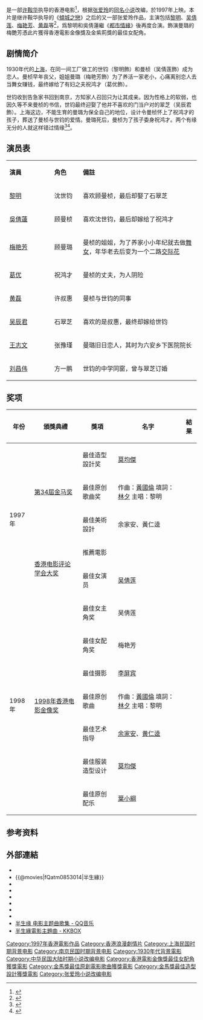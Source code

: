 {{about|吳情蓮主演的電影|林心如主演的同名電視劇|半生緣 (電視劇)|張愛玲小說|半生緣|劉嘉玲主演|情深缘起}}
{{Infobox Film
| name             = 半生緣
| original_name    = ''{{lang|en|Eighteen Springs}}''
| image            = Eighteen Springs.jpg
| caption          = 电影海报
| director         = [[许鞍华|许鞍华]]
| producer         = [[黄百鸣|黄百鸣]]
| producer_2       = 劉慶義、梅超奎、沈建華
| writer           = [[陈建忠|陈建忠]]
| 原著             = [[张爱玲|张爱玲]]
| 主題曲           = 〈半生緣〉／主唱：[[黎明|黎明]]
| starring         = [[黎明|黎明]]<br />[[吴倩莲|吴倩莲]]<br />[[梅艳芳|梅艳芳]]<br />[[黄磊|黄磊]]
| music            = [[葉小綱|葉小綱]]
| cinematography   = [[李屏宾|李屏宾]]
| editing          = [[黄义顺|黄义顺]]<br />[[潘雄|潘雄]]
| studio           = {{flagicon|CHN}} [[天山电影制片厂|天山电影制片厂]]<br />{{flagicon|HK}} [[东方电影制作有限公司|东方电影制作有限公司]]
| distributor      = {{flagicon|HK}} [[东方电影发行有限公司|东方电影发行有限公司]]
| released         = {{flagicon|HK}}　{{film date|1997|9|12}}<br>{{flagicon|South Korea}}　{{start date|1999|2|6}}
| rate             = II A (香港) 
| runtime          = 125 分钟
| country          = {{flagicon|HK}}<br />{{flagicon|CHN}}
| language         = [[国語|国語]]
| imdb_id          = tt0127468
| amg_id           = 1:159872
| budget           = 
| gross            = 753万港币
| preceded_by      = 
| followed_by      = 
| cn_name  = 
| tw_name  = 
| hk_name  = 
}}
{{engname|《半生緣》|''Eighteen Springs''}}是一部[[许鞍华|许鞍华]]执导的香港电影<ref> {{Cite book | author =鄺保威| title =許鞍華說許鞍華(增訂版)|location =香港| publisher =鄺保威出版社| date =2009年7月| pages =第77至92頁| ISBN =9789628532230| language =中文}} </ref>，根据[[张爱玲|张爱玲]]的[[半生緣|同名小说]]改编，於1997年上映。本片是继许鞍华执导的《[[傾城之戀_(電影)|傾城之戀]]》之后的又一部张爱玲作品，主演包括[[黎明|黎明]]、[[吴倩莲|吴倩莲]]、[[梅艳芳|梅艳芳]]、[[黄磊|黄磊]]等<ref>{{cite web|url=http://www.gouduo.com/works_523.html|language=|title=半生缘（电影）|publisher=够多网|date=|accessdate=|deadurl=yes|archiveurl=https://web.archive.org/web/20100721052956/http://www.gouduo.com/works_523.html|archivedate=2010-07-21}}</ref>，爲黎明和吳倩蓮繼《[[都市情緣|都市情緣]]》後再度合演。飾演曼璐的梅艷芳憑此片獲得香港電影金像獎及金紫荊獎的最佳女配角。

== 剧情简介 ==
1930年代的[[上海|上海]]，在同一间工厂做工的世钧（黎明飾）和曼桢（吴倩莲飾）成为恋人。曼桢早年丧父，姐姐曼璐（梅艳芳飾）为了养活一家老小，心痛离别恋人去当舞女赚钱，最终嫁给了有妇之夫祝鸿才（葛优飾）。

世钧收到告急家书回到南京，方知家人召回只为让其成亲。因为性格上的软弱，也因久等不来曼桢的书信，世钧最终迎娶了他并不喜欢的门当户对的翠芝（吴辰君飾）。上海这边，不能生育的曼璐为保全自己的地位，设计令曼桢怀上了祝鸿才的孩子，葬送了曼桢与世钧的爱情。曼璐死后，曼桢为了孩子委身祝鸿才。两个有缘无分的人就这样错过情缘<ref> {{Cite book | author =李冰雁| title =香港電影的文化記憶－從文學到電影的跨媒介轉換|location =香港| publisher =三聯書店(香港)有限公司| date =2017-07| pages =第49至54頁及第246頁| ISBN =9789620441141| language =中文}} </ref><ref> {{Cite book | author =卓伯棠| title =香港新浪潮電影|location =香港| publisher =天地圖書有限公司| date =2003-09| pages =第79至80頁| ISBN =9789882014541| language =中文}} </ref>。

== 演员表 ==
{|class="wikitable" width="52%"
|- style="background:cornflowerblue; color:white" align=center
|style="width:2%"|'''演員'''||style="width:1%"|'''角色'''||style="width:6%"|'''備註'''
|-
| [[黎明|黎明]] ||沈世钧||喜欢顾曼桢，最后却娶了石翠芝
|-
| [[吳倩蓮|吳倩蓮]] ||顾曼桢||喜欢沈世钧，最后却嫁给了祝鸿才
|-
|[[梅艳芳|梅艳芳]]||顾曼璐||曼桢的姐姐，为了养家小小年纪就去做[[舞女|舞女]]，年华老去后变为一个二路[[交际花|交际花]]
|-
|[[葛优|葛优]]||祝鸿才||曼桢的丈夫，为人阴险
|-
|[[黄磊|黄磊]]||许叔惠||曼桢与世钧的同事
|-
|[[吴辰君|吴辰君]]||石翠芝||喜欢的是叔惠，最终却嫁给世钧
|-
|[[王志文|王志文]]||张豫瑾||曼璐旧日恋人，其时为六安乡下医院院长
|-
|[[刘昌伟|刘昌伟]]||方一鹏||世钧的中学同窗，曾与翠芝订婚
|}

== 奖项 ==
{| class="wikitable"
! 年份 !! 頒獎典禮 !! 獎項 !! 名字 !! 結果
|-
|rowspan=5|1997年
|rowspan=3|[[第34屆金马奖|第34屆金马奖]]	
|最佳造型設計奖
|[[莫均傑|莫均傑]]
|{{won}}
|-
|最佳原创歌曲奖
|作曲：[[黃國倫|黃國倫]] 填詞：[[林夕|林夕]] 主唱：黎明
|{{won}}
|-
|最佳美術設計
|余家安、黃仁逵
|{{nom}}
|-
|rowspan=2|[[香港电影评论学会大奖|香港电影评论学会大奖]]
|推薦電影
|
|{{won}}
|-
|最佳女演员
|[[吴倩莲|吴倩莲]]
|{{won}}
|-
|rowspan=7|1998年
|rowspan=7|[[1998年香港电影金像奖|1998年香港电影金像奖]]
|最佳女主角奖
|吴倩莲
|{{nom}}
|-
|最佳女配角奖
|梅艳芳
|{{won}}
|-
|最佳摄影 
|[[李屏宾|李屏宾]]
|{{nom}}
|-
|最佳原创歌曲 
|作曲：[[黃國倫|黃國倫]] 填詞：[[林夕|林夕]] 主唱：黎明
|{{nom}}
|-
|最佳艺术指导 
|[[余家安|余家安]]、[[黄仁逵|黄仁逵]]
|{{nom}}
|-
|最佳服装造型设计
|[[莫均傑|莫均傑]]
|{{nom}}
|-
|最佳原创配乐
|[[葉小綱|葉小綱]]
|{{nom}}
|}

== 参考资料 ==
{{reflist}}

== 外部連結 ==
*{{hkmdb title|8296|半生緣}}
*{{@movies|fQatm0853014|半生緣}}
*{{douban|title=半生緣}}
*{{1905电影网|id=1926407}}
*{{Mtime|13574|半生緣}}
*{{Amg movie|159872|半生緣}}
*{{rotten-tomatoes|eighteen_springs|半生緣}}
*{{imdb title|0127468|半生緣}}
*[https://y.qq.com/n/ryqq/songDetail/000FdjFd0e7fqe 半生缘 电影主题曲歌集 - QQ音乐] {{Wayback|url=https://y.qq.com/n/ryqq/songDetail/000FdjFd0e7fqe |date=20220212203726 }}
*[https://www.kkbox.com/hk/tc/song/FukLuO8Zg004WCqTOGTOG0On-index.html 半生緣電影主題曲 - KKBOX] {{Wayback|url=https://www.kkbox.com/hk/tc/song/FukLuO8Zg004WCqTOGTOG0On-index.html |date=20220213010413 }}

{{portal bar|電影}}
{{黎明}}
{{梅艷芳}}
{{许鞍华}}
{{金馬獎最佳原創電影歌曲}}
{{张爱玲}}
{{Authority control}}

{{DEFAULTSORT:BAN}}
[[Category:1997年香港電影作品|Category:1997年香港電影作品]]
[[Category:香港浪漫劇情片|Category:香港浪漫劇情片]]
[[Category:上海民国时期背景电影|Category:上海民国时期背景电影]]
[[Category:南京民国时期背景电影|Category:南京民国时期背景电影]]
[[Category:1930年代背景電影|Category:1930年代背景電影]]
[[Category:中华民国大陆时期小说改编电影|Category:中华民国大陆时期小说改编电影]]
[[Category:香港電影金像獎最佳女配角獲獎電影|Category:香港電影金像獎最佳女配角獲獎電影]]
[[Category:金馬獎最佳原創電影歌曲獲獎電影|Category:金馬獎最佳原創電影歌曲獲獎電影]]
[[Category:金馬獎最佳造型設計獲獎電影|Category:金馬獎最佳造型設計獲獎電影]]
[[Category:张爱玲小说改编电影|Category:张爱玲小说改编电影]]